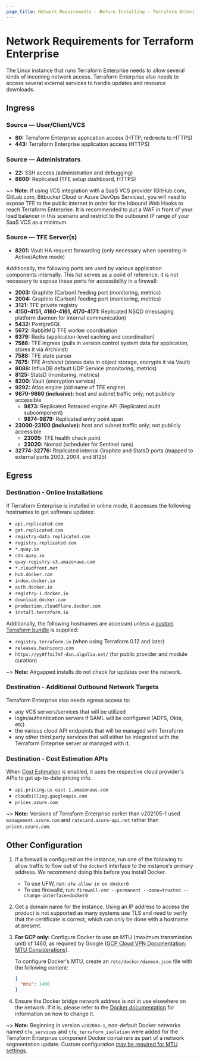 ```yaml
---
page_title: Network Requirements - Before Installing - Terraform Enterprise
---
```


# Network Requirements for Terraform Enterprise

The Linux instance that runs Terraform Enterprise needs to allow several kinds of incoming network access. Terraform Enterprise also needs to access several external services to handle updates and resource downloads.

## Ingress

### Source — User/Client/VCS

* **80:** Terraform Enterprise application access (HTTP; redirects to HTTPS)
* **443:** Terraform Enterprise application access (HTTPS)

### Source — Administrators

* **22:** SSH access (administration and debugging)
* **8800:** Replicated (TFE setup dashboard, HTTPS)

~> **Note:** If using VCS integration with a SaaS VCS provider (GitHub.com, GitLab.com, Bitbucket Cloud or Azure DevOps Services), you will need to expose TFE to the public internet in order for the Inbound Web Hooks to reach Terraform Enterprise. It is recommended to put a WAF in front of your load balancer in this scenario and restrict to the outbound IP range of your SaaS VCS as a minimum.

### Source — TFE Server(s)

* **8201:** Vault HA request forwarding (only necessary when operating in Active/Active mode)

Additionally, the following ports are used by various application components internally.
This list serves as a point of reference; it is not necessary to expose these ports
for accessibility in a firewall:

* **2003:** Graphite (Carbon) feeding port (monitoring, metrics)
* **2004:** Graphite (Carbon) feeding port (monitoring, metrics)
* **3121:** TFE private registry
* **4150-4151, 4160-4161, 4170-4171:** Replicated NSQD (messaging platform daemon for internal communication)
* **5432:** PostgreSQL
* **5672:** RabbitMQ TFE worker coordination
* **6379:** Redis (application-level caching and coordination)
* **7586:** TFE ingress (pulls in version control system data for application, stores it via Archivist)
* **7588:** TFE state parser
* **7675:** TFE Archivist (stores data in object storage, encrypts it via Vault)
* **8086:** InfluxDB default UDP Service (monitoring, metrics)
* **8125:** StatsD (monitoring, metrics)
* **8200:** Vault (encryption service)
* **9292:** Atlas engine (old name of TFE engine)
* **9870-9880 (inclusive):** host and subnet traffic only; not publicly accessible
  * **9873:** Replicated Retraced engine API (Replicated audit subcomponent)
  * **9874-9879:** Replicated entry point span
* **23000-23100 (inclusive):** host and subnet traffic only; not publicly accessible
  * **23005:** TFE health check point
  * **23020:** Nomad (scheduler for Sentinel runs)
* **32774-32776:** Replicated internal Graphite and StatsD ports (mapped to external ports 2003, 2004, and 8125)

## Egress

### Destination - Online Installations

If Terraform Enterprise is installed in online mode, it accesses the following hostnames to get software updates:

* `api.replicated.com`
* `get.replicated.com`
* `registry-data.replicated.com`
* `registry.replicated.com`
* `*.quay.io`
* `cdn.quay.io`
* `quay-registry.s3.amazonaws.com`
* `*.cloudfront.net`
* `hub.docker.com`
* `index.docker.io`
* `auth.docker.io`
* `registry-1.docker.io`
* `download.docker.com`
* `production.cloudflare.docker.com`
* `install.terraform.io`

Additionally, the following hostnames are accessed unless a
[custom Terraform bundle](/cloud-docs/run/install-software#custom-and-community-providers)
is supplied:

* `registry.terraform.io` (when using Terraform 0.12 and later)
* `releases.hashicorp.com`
* `https://yy0ffni7mf-dsn.algolia.net/` (for public provider and module curation)

~> **Note:** Airgapped installs do not check for updates over the network.

### Destination - Additional Outbound Network Targets

Terraform Enterprise also needs egress access to:

* any VCS servers/services that will be utilized
* login/authentication servers if SAML will be configured (ADFS, Okta, etc)
* the various cloud API endpoints that will be managed with Terraform
* any other third party services that will either be integrated with the Terraform Enteprise server or managed with it.

### Destination - Cost Estimation APIs

When [Cost Estimation](/enterprise/admin/application/integration#cost-estimation-integration) is enabled, it uses the respective cloud provider's APIs to get up-to-date pricing info.

* `api.pricing.us-east-1.amazonaws.com`
* `cloudbilling.googleapis.com`
* `prices.azure.com`

~> **Note:** Versions of Terraform Enterprise earlier than v202105-1 used `management.azure.com` and `ratecard.azure-api.net` rather than `prices.azure.com`.

## Other Configuration

1. If a firewall is configured on the instance, run one of the following to allow traffic to flow out of the `docker0` interface to the instance's primary address. We recommend doing this before you install Docker.
   * To use UFW, run: `ufw allow in on docker0`
   * To use firewalld, run: `firewall-cmd --permanent --zone=trusted --change-interface=docker0`

1. Get a domain name for the instance. Using an IP address to access the product is not supported as many systems use TLS and need to verify that the certificate is correct, which can only be done with a hostname at present.

1. **For GCP only:** Configure Docker to use an MTU (maximum transmission unit) of 1460, as required by Google ([GCP Cloud VPN Documentation: MTU Considerations](https://cloud.google.com/network-connectivity/docs/vpn/concepts/mtu-considerations)).

   To configure Docker's MTU, create an `/etc/docker/daemon.json` file with the following content:

   ```json
   {
     "mtu": 1460
   }
   ```

1. Ensure the Docker bridge network address is not in use elsewhere on the network. If it is, please refer to the [Docker documentation](https://docs.docker.com/network/bridge/) for information on how to change it.

~> **Note:** Beginning in version `v202004-1`, non-default Docker networks named `tfe_services` and `tfe_terraform_isolation` were added for the Terraform Enterprise component Docker containers as part of a network segmentation update. Custom configuration [may be required for MTU settings](https://support.hashicorp.com/hc/en-us/articles/4405507244691).
